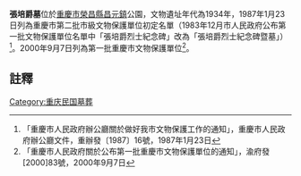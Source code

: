 {{msg:重慶市文物保護單位
|名稱 = 張培爵烈士紀念碑暨墓
|編號 = 無
|圖片 = 
|級別 = 3
|分類 = 
|時代 =  民國
|地点 =  
|坐標 = 
|登錄 = 1987年1月23日
}}
{{msg:重慶市文物保護單位
|名稱 = 張培爵烈士紀念碑及墓
|編號 = 99
|圖片 = 
|級別 = 5
|分類 = 
|時代 = 1946年（碑）、1934年（墓）
|地点 = [[渝中區|渝中區]]滄白路（碑）、[[榮昌縣|榮昌縣]][[昌元鎮|昌元鎮]]公園（墓）
|坐標 = 
|登錄 = 2000年9月7日
}}
'''張培爵墓'''位於[[重慶市|重慶市]][[榮昌縣|榮昌縣]][[昌元鎮|昌元鎮]]公園，文物遺址年代為1934年，1987年1月23日列為重慶市第二批市級文物保護單位初定名單（1983年12月市人民政府公布第一批文物保護單位名單中「張培爵烈士紀念碑」改為「張培爵烈士紀念碑暨墓」）<ref>「重慶市人民政府辦公廳關於做好我市文物保護工作的通知」，重慶市人民政府辦公廳文件，重辦發〔1987〕16號，1987年1月23日</ref>。2000年9月7日列為第一批重慶市文物保護單位<ref>「重慶市人民政府關於公布第一批重慶市文物保護單位的通知」，渝府發[2000]83號，2000年9月7日</ref>。
== 註釋 ==
{{reflist}}
{{文物保護單位小作品}}
[[Category:重庆民国墓葬|Category:重庆民国墓葬]]
